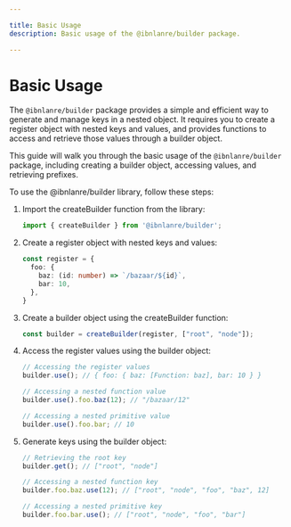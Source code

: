 ```yaml
---

title: Basic Usage
description: Basic usage of the @ibnlanre/builder package.

---
```


# Basic Usage

The `@ibnlanre/builder` package provides a simple and efficient way to generate and manage keys in a nested object. It requires you to create a register object with nested keys and values, and provides functions to access and retrieve those values through a builder object.

This guide will walk you through the basic usage of the `@ibnlanre/builder` package, including creating a builder object, accessing values, and retrieving prefixes.

To use the @ibnlanre/builder library, follow these steps:

1. Import the createBuilder function from the library:

    ```typescript
    import { createBuilder } from '@ibnlanre/builder';
    ```

2. Create a register object with nested keys and values:

    ```typescript
    const register = {
      foo: {
        baz: (id: number) => `/bazaar/${id}`,
        bar: 10,
      },
    }
    ```

3. Create a builder object using the createBuilder function:

    ```typescript
    const builder = createBuilder(register, ["root", "node"]);
    ```

4. Access the register values using the builder object:

    ```typescript
    // Accessing the register values
    builder.use(); // { foo: { baz: [Function: baz], bar: 10 } }

    // Accessing a nested function value
    builder.use().foo.baz(12); // "/bazaar/12"

    // Accessing a nested primitive value
    builder.use().foo.bar; // 10
    ```

5. Generate keys using the builder object:

    ```typescript
    // Retrieving the root key
    builder.get(); // ["root", "node"]

    // Accessing a nested function key
    builder.foo.baz.use(12); // ["root", "node", "foo", "baz", 12]

    // Accessing a nested primitive key
    builder.foo.bar.use(); // ["root", "node", "foo", "bar"]
    ```